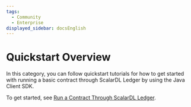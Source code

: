 ```yaml
---
tags:
  - Community
  - Enterprise
displayed_sidebar: docsEnglish
---
```


# Quickstart Overview

In this category, you can follow quickstart tutorials for how to get started with running a basic contract through ScalarDL Ledger by using the Java Client SDK.

To get started, see [Run a Contract Through ScalarDL Ledger](getting-started.mdx).
